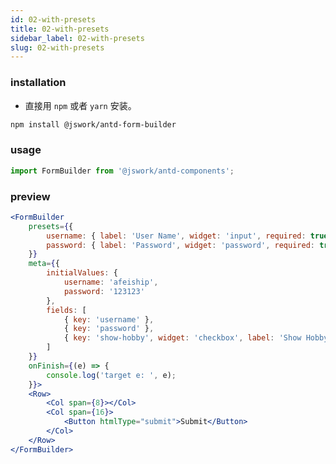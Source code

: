 ```yaml
---
id: 02-with-presets
title: 02-with-presets
sidebar_label: 02-with-presets
slug: 02-with-presets
---
```


### installation
- 直接用 `npm` 或者 `yarn` 安装。

```bash npm2yarn
npm install @jswork/antd-form-builder
```

### usage
```js
import FormBuilder from '@jswork/antd-components';
```

### preview
```jsx live
<FormBuilder
    presets={{
        username: { label: 'User Name', widget: 'input', required: true },
        password: { label: 'Password', widget: 'password', required: true }
    }}
    meta={{
        initialValues: {
            username: 'afeiship',
            password: '123123'
        },
        fields: [
            { key: 'username' },
            { key: 'password' },
            { key: 'show-hobby', widget: 'checkbox', label: 'Show Hobby' }
        ]
    }}
    onFinish={(e) => {
        console.log('target e: ', e);
    }}>
    <Row>
        <Col span={8}></Col>
        <Col span={16}>
            <Button htmlType="submit">Submit</Button>
        </Col>
    </Row>
</FormBuilder>
```